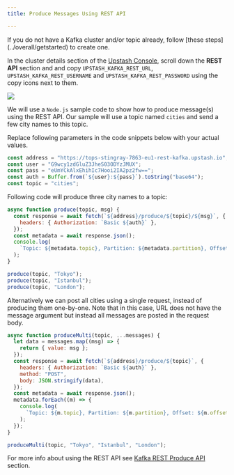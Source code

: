 ```yaml
---
title: Produce Messages Using REST API

---
```


<Info>
If you do not have a Kafka cluster and/or topic already, follow [these steps](../overall/getstarted) to create one.
</Info>

In the cluster details section of the
[Upstash Console](https://console.upstash.com), scroll down the **REST API**
section and and copy `UPSTASH_KAFKA_REST_URL`, `UPSTASH_KAFKA_REST_USERNAME` and
`UPSTASH_KAFKA_REST_PASSWORD` using the copy icons next to them.

<Frame><img src="/img/kafka/getting_started/connect-rest.png" /></Frame>

We will use a `Node.js` sample code to show how to produce message(s) using the
REST API. Our sample will use a topic named `cities` and send a few city names
to this topic.

Replace following parameters in the code snippets below with your actual values.

```js
const address = "https://tops-stingray-7863-eu1-rest-kafka.upstash.io";
const user = "G9wcy1zdGluZ3JheS03ODYzJMUX";
const pass = "eUmYCkAlxEhihIc7Hooi2IA2pz2fw==";
const auth = Buffer.from(`${user}:${pass}`).toString("base64");
const topic = "cities";
```

Following code will produce three city names to a topic:

```js
async function produce(topic, msg) {
  const response = await fetch(`${address}/produce/${topic}/${msg}`, {
    headers: { Authorization: `Basic ${auth}` },
  });
  const metadata = await response.json();
  console.log(
    `Topic: ${metadata.topic}, Partition: ${metadata.partition}, Offset: ${metadata.offset}`,
  );
}

produce(topic, "Tokyo");
produce(topic, "Istanbul");
produce(topic, "London");
```

Alternatively we can post all cities using a single request, instead of
producing them one-by-one. Note that in this case, URL does not have the message
argument but instead all messages are posted in the request body.

```js
async function produceMulti(topic, ...messages) {
  let data = messages.map((msg) => {
    return { value: msg };
  });
  const response = await fetch(`${address}/produce/${topic}`, {
    headers: { Authorization: `Basic ${auth}` },
    method: "POST",
    body: JSON.stringify(data),
  });
  const metadata = await response.json();
  metadata.forEach((m) => {
    console.log(
      `Topic: ${m.topic}, Partition: ${m.partition}, Offset: ${m.offset}`,
    );
  });
}

produceMulti(topic, "Tokyo", "Istanbul", "London");
```

For more info about using the REST API see
[Kafka REST Produce API](../rest/restproducer) section.
